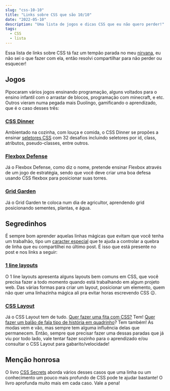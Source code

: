 ```yaml
---
slug: "css-10-10"
title: "Links sobre CSS que são 10/10"
date: "2022-05-10"
description: "Uma lista de jogos e dicas CSS que eu não quero perder!"
tags:
  - CSS
  - lista
---
```


Essa lista de links sobre CSS tá faz um tempão parada no meu [nirvana](https://nirvanahq.com/), eu não sei o que fazer com ela, então resolvi compartilhar para não perder ou esquecer!

## Jogos

Pipocaram vários jogos ensinando programação, alguns voltados para o ensino infantil com o arrastar de blocos, programação com minecraft, e etc. Outros vieram numa pegada mais Duolingo, gamificando o aprendizado, que é o caso desses três:

### [CSS Dinner](http://flukeout.github.io/)

Ambientado na cozinha, com louça e comida, o CSS Dinner se propões a ensinar [seletores CSS](https://web.dev/learn/css/selectors/) com 32 desafios incluindo seletores por id, class, atributos, pseudo-classes, entre outros.

### [Flexbox Defense](http://www.flexboxdefense.com/)

Já o Flexbox Defense, como diz o nome, pretende ensinar Flexbox através de um jogo de estratégia, sendo que você deve criar uma boa defesa usando CSS flexbox para posicionar suas torres.

### [Grid Garden](https://cssgridgarden.com/)

Já o Grid Garden te coloca num dia de agricultor, aprendendo grid posicionando sementes, plantas, e água.

## Segredinhos

É sempre bom aprender aquelas linhas mágicas que evitam que você tenha um trabalhão, tipo um [caracter especial](/controlando-quebra-de-linha) que te ajuda a controlar a quebra de linha que eu compartilhei no último post. É isso que está presente no post e nos links a seguir:

### [1 line layouts](http://1linelayouts.glitch.me/)

O 1 line layouts apresenta alguns layouts bem comuns em CSS, que você precisa fazer a todo momento quando está trabalhando em algum projeto web. Das várias formas para criar um layout, posicionar um elemento, quem não quer uma linhazinha mágica ali pra evitar horas escrevendo CSS 😉.

### [CSS Layout](https://csslayout.io/)

Já o CSS Layout tem de tudo. [Quer fazer uma fita com CSS?](https://csslayout.io/corner-ribbon/) Tem! [Quer fazer um balão de fala tipo de história em quadrinho](https://csslayout.io/inverted-corners/)? Tem também! As modas vem e vão, mas sempre tem alguma influência delas que permanecem. Então, sempre que precisar fazer uma dessas paradas que já viu por todo lado, vale tentar fazer sozinho para o aprendizado e/ou consultar o CSS Layout para gabarito/velocidade!

## Menção honrosa

O livro [CSS Secrets](https://www.goodreads.com/book/show/20830437-css-secrets?ac=1&from_search=true&qid=b9B8fvUqcl&rank=1) aborda vários desses casos que uma linha ou um conhecimento um pouco mais profundo de CSS pode te ajudar bastante! O livro aprofunda muito mais em cada caso. Vale a pena!
